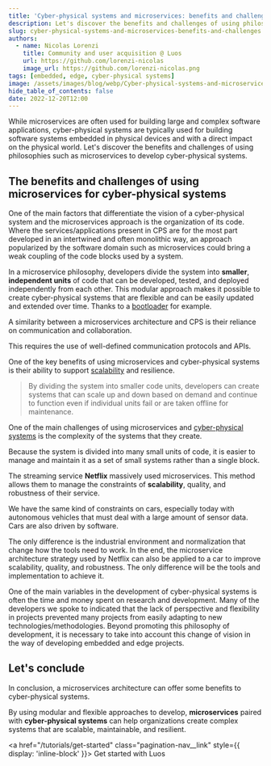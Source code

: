 ```yaml
---
title: 'Cyber-physical systems and microservices: benefits and challenges'
description: Let's discover the benefits and challenges of using philosophies such as microservices to develop cyber-physical systems.
slug: cyber-physical-systems-and-microservices-benefits-and-challenges
authors:
  - name: Nicolas Lorenzi
    title: Community and user acquisition @ Luos
    url: https://github.com/lorenzi-nicolas
    image_url: https://github.com/lorenzi-nicolas.png
tags: [embedded, edge, cyber-physical systems]
image: /assets/images/blog/webp/Cyber-physical-systems-and-microservices-benefits-and-challenges.webp
hide_table_of_contents: false
date: 2022-12-20T12:00
---
```



While microservices are often used for building large and complex software applications, cyber-physical systems are typically used for building software systems embedded in physical devices and with a direct impact on the physical world.
Let's discover the benefits and challenges of using philosophies such as microservices to develop cyber-physical systems.

<!--truncate-->

<h2>The benefits and challenges of using microservices for cyber-physical systems</h2>

One of the main factors that differentiate the vision of a cyber-physical system and the microservices approach is the organization of its code.
Where the services/applications present in CPS are for the most part developed in an intertwined and often monolithic way, an approach popularized by the software domain such as microservices could bring a weak coupling of the code blocks used by a system.

In a microservice philosophy, developers divide the system into **smaller**, **independent units** of code that can be developed, tested, and deployed independently from each other. This modular approach makes it possible to create cyber-physical systems that are flexible and can be easily updated and extended over time. Thanks to a [bootloader](/docs/tools/bootloader) for example.

A similarity between a microservices architecture and CPS is their reliance on communication and collaboration.

This requires the use of well-defined communication protocols and APIs.

One of the key benefits of using microservices and cyber-physical systems is their ability to support [scalability](/docs/luos-technology#good-practices-with-luos) and resilience.

> By dividing the system into smaller code units, developers can create systems that can scale up and down based on demand and continue to function even if individual units fail or are taken offline for maintenance.

One of the main challenges of using microservices and [cyber-physical systems](/blog/cyber-physical-systems) is the complexity of the systems that they create.

Because the system is divided into many small units of code, it is easier to manage and maintain it as a set of small systems rather than a single block.

The streaming service **Netflix** massively used microservices. This method allows them to manage the constraints of **scalability**, quality, and robustness of their service.

We have the same kind of constraints on cars, especially today with autonomous vehicles that must deal with a large amount of sensor data. Cars are also driven by software.

The only difference is the industrial environment and normalization that change how the tools need to work. In the end, the microservice architecture strategy used by Netflix can also be applied to a car to improve scalability, quality, and robustness.
The only difference will be the tools and implementation to achieve it.

One of the main variables in the development of cyber-physical systems is often the time and money spent on research and development. Many of the developers we spoke to indicated that the lack of perspective and flexibility in projects prevented many projects from easily adapting to new technologies/methodologies.
Beyond promoting this philosophy of development, it is necessary to take into account this change of vision in the way of developing embedded and edge projects.

<h2>Let's conclude</h2>

In conclusion, a microservices architecture can offer some benefits to cyber-physical systems.

By using modular and flexible approaches to develop, **microservices** paired with **cyber-physical systems** can help organizations create complex systems that are scalable, maintainable, and resilient.

<a href="/tutorials/get-started" class="pagination-nav__link" style={{ display: 'inline-block' }}>
  Get started with Luos
</a>

